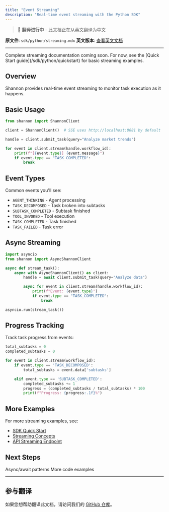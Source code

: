 ```yaml
---
title: "Event Streaming"
description: "Real-time event streaming with the Python SDK"
---
```


> 🚧 **翻译进行中** - 此文档正在从英文翻译为中文

**原文件**: `sdk/python/streaming.mdx`
**英文版本**: [查看英文文档](/en/sdk/python/streaming)

---


<Note>
Complete streaming documentation coming soon. For now, see the [Quick Start guide](/sdk/python/quickstart) for basic streaming examples.
</Note>

## Overview

Shannon provides real-time event streaming to monitor task execution as it happens.

## Basic Usage

```python
from shannon import ShannonClient

client = ShannonClient()  # SSE uses http://localhost:8081 by default

handle = client.submit_task(query="Analyze market trends")

for event in client.stream(handle.workflow_id):
    print(f"[{event.type}] {event.message}")
    if event.type == "TASK_COMPLETED":
        break
```

## Event Types

Common events you'll see:
- `AGENT_THINKING` - Agent processing
- `TASK_DECOMPOSED` - Task broken into subtasks
- `SUBTASK_COMPLETED` - Subtask finished
- `TOOL_INVOKED` - Tool execution
- `TASK_COMPLETED` - Task finished
- `TASK_FAILED` - Task error

## Async Streaming

```python
import asyncio
from shannon import AsyncShannonClient

async def stream_task():
    async with AsyncShannonClient() as client:
        handle = await client.submit_task(query="Analyze data")

        async for event in client.stream(handle.workflow_id):
            print(f"Event: {event.type}")
            if event.type == "TASK_COMPLETED":
                break

asyncio.run(stream_task())
```

## Progress Tracking

Track task progress from events:

```python
total_subtasks = 0
completed_subtasks = 0

for event in client.stream(workflow_id):
    if event.type == 'TASK_DECOMPOSED':
        total_subtasks = event.data['subtasks']

    elif event.type == 'SUBTASK_COMPLETED':
        completed_subtasks += 1
        progress = (completed_subtasks / total_subtasks) * 100
        print(f"Progress: {progress:.1f}%")
```

## More Examples

For more streaming examples, see:
- [SDK Quick Start](/sdk/python/quickstart)
- [Streaming Concepts](/quickstart/concepts/streaming)
- [API Streaming Endpoint](/api/endpoints/stream-task)

## Next Steps

<CardGroup cols={2}>
  <Card title="Async Usage" icon="bolt" href="/sdk/python/async-usage">
    Async/await patterns
  </Card>
  <Card title="Examples" icon="code" href="/sdk/python/examples">
    More code examples
  </Card>
</CardGroup>


---

## 参与翻译

如果您想帮助翻译此文档，请访问我们的 [GitHub 仓库](https://github.com/Kocoro-lab/Shannon)。

